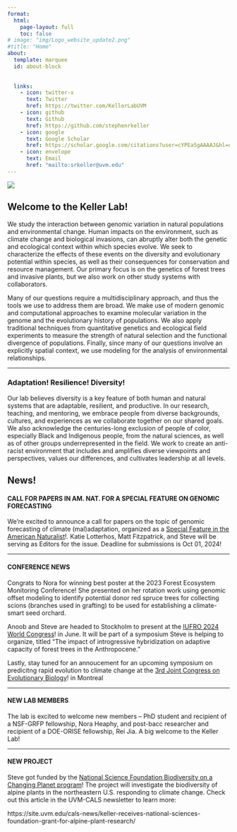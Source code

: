 ```yaml
---
format: 
  html:
    page-layout: full
    toc: false
# image: "img/Logo_website_update2.png"
#title: "Home"
about:
  template: marquee
  id: about-block
  
  
  links:
    - icon: twitter-x
      text: Twitter
      href: https://twitter.com/KellerLabUVM
    - icon: github
      text: Github
      href: https://github.com/stephenrkeller
    - icon: google
      text: Google Scholar
      href: https://scholar.google.com/citations?user=cYPEa5gAAAAJ&hl=en
    - icon: envelope
      text: Email
      href: "mailto:srkeller@uvm.edu"  
---
```


:::{.column-screen}
![](img/Logo_website_update2.png)
:::

:::{.column-page}
# Welcome to the Keller Lab!

We study the interaction between genomic variation in natural populations and environmental change. Human impacts on the environment, such as climate change and biological invasions, can abruptly alter both the genetic and ecological context within which species evolve. We seek to characterize the effects of these events on the diversity and evolutionary potential within species, as well as their consequences for conservation and resource management. Our primary focus is on the genetics of forest trees and invasive plants, but we also work on other study systems with collaborators.

Many of our questions require a multidisciplinary approach, and thus the tools we use to address them are broad. We make use of modern genomic and computational approaches to examine molecular variation in the genome and the evolutionary history of populations. We also apply traditional techniques from quantitative genetics and ecological field experiments to measure the strength of natural selection and the functional divergence of populations. Finally, since many of our questions involve an explicitly spatial context, we use modeling for the analysis of environmental relationships.

------------------------------------------------------------------------

### Adaptation! Resilience! Diversity!

Our lab believes diversity is a key feature of both human and natural systems that are adaptable, resilient, and productive. In our research, teaching, and mentoring, we embrace people from diverse backgrounds, cultures, and experiences as we collaborate together on our shared goals. We also acknowledge the centuries-long exclusion of people of color, especially Black and Indigenous people, from the natural sciences, as well as of other groups underrepresented in the field. We work to create an anti-racist environment that includes and amplifies diverse viewpoints and perspectives, values our differences, and cultivates leadership at all levels.

::: callout-tip
## News!

#### CALL FOR PAPERS IN AM. NAT. FOR A SPECIAL FEATURE ON GENOMIC FORECASTING

We're excited to announce a call for papers on the topic of genomic forecasting of climate (mal)adaptation, organized as a [Special Feature in the American Naturalist](https://www.amnat.org/announcements/genomic-forecasting-feature.html)!.  Katie Lotterhos, Matt Fitzpatrick, and Steve will be serving as Editors for the issue.  Deadline for submissions is Oct 01, 2024!

------------------------------------------------------------------------

#### CONFERENCE NEWS

Congrats to Nora for winning best poster at the 2023 Forest Ecosystem Monitoring Conference! She presented on her rotation work using genomic offset modeling to identify potential donor red spruce trees for collecting scions (branches used in grafting) to be used for establishing a climate-smart seed orchard.

Anoob and Steve are headed to Stockholm to present at the [IUFRO 2024 World Congress](https://iufro2024.com)! in June. It will be part of a symposium Steve is helping to organize, titled "The impact of introgressive hybridization on adaptive capacity of forest trees in the Anthropocene." 

Lastly, stay tuned for an annoucement for an upcoming symposium on predicitng rapid evolution to climate change at the [3rd Joint Congress on Evolutionary Biology](https://www.evolutionmeetings.org)! in Montreal

------------------------------------------------------------------------

#### NEW LAB MEMBERS

The lab is excited to welcome new members -- PhD student and recipient of a NSF-GRFP fellowship, Nora Heaphy, and post-bacc researcher and recipient of a DOE-ORISE fellowship, Rei Jia. A big welcome to the Keller Lab!

------------------------------------------------------------------------

#### NEW PROJECT

Steve got funded by the [National Science Foundation Biodiversity on a Changing Planet program](https://www.nsf.gov/awardsearch/showAward?AWD_ID=2326021)! The project will investigate the biodiversity of alpine plants in the northeastern U.S. responding to climate change. Check out this article in the UVM-CALS newsletter to learn more:

​https://site.uvm.edu/cals-news/keller-receives-national-sciences-foundation-grant-for-alpine-plant-research/


:::

:::





